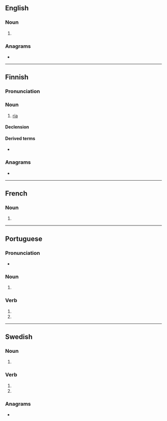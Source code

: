 {{also|Rias|RIAs|rías}}
==English==

===Noun===
{{head|en|noun form}}

# {{plural of|en|ria}}

===Anagrams===
* {{anagrams|en|a=airs|RISA|Risa|airs|aris|rais|sari|sira}}

----

==Finnish==

===Pronunciation===
{{fi-pronunciation}}

===Noun===
{{fi-noun}}

# {{lb|fi|geology}} [[ria]]

====Declension====
{{fi-decl-vastaus|ria|a}}

====Derived terms====
* {{l|fi|riasrannikko}}

===Anagrams===
* {{anagrams|fi|a=airs|Arsi|Sari|rasi|risa|sari}}

----

==French==

===Noun===
{{head|fr|noun form|g=?}}

# {{plural of|fr|ria}}

----

==Portuguese==

===Pronunciation===
* {{a|Brazil}} {{IPA|pt|/ˈʁi.ɐs/}}

===Noun===
{{head|pt|noun form}}

# {{plural of|pt|ria}}

===Verb===
{{head|pt|verb form}}

# {{pt-verb-form-of|rir|as}}
# {{pt-verb-form-of|rir|ias}}

----

==Swedish==

===Noun===
{{head|sv|noun form}}

# {{sv-noun-form-indef-gen|ria}}

===Verb===
{{head|sv|verb form}}

# {{sv-verb-form-inf-pass|ria}}
# {{sv-verb-form-pre-pass|ria}}

===Anagrams===
* {{anagrams|sv|a=airs|isar|sari}}